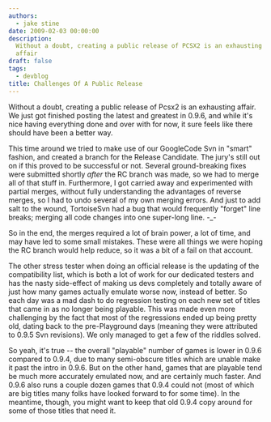 ```yaml
---
authors:
  - jake stine
date: 2009-02-03 00:00:00
description:
  Without a doubt, creating a public release of PCSX2 is an exhausting
  affair
draft: false
tags:
  - devblog
title: Challenges Of A Public Release
---
```


Without a doubt, creating a public release of Pcsx2 is an exhausting
affair. We just got finished posting the latest and greatest in 0.9.6, and while it's
nice having everything done and over with for now, it sure feels like
there should have been a better way.

<!-- truncate -->

This time around we tried to make use of our GoogleCode Svn in "smart"
fashion, and created a branch for the Release Candidate. The jury's
still out on if this proved to be successful or not. Several
ground-breaking fixes were submitted shortly _after_ the RC branch was
made, so we had to merge all of that stuff in. Furthermore, I got
carried away and experimented with partial merges, without fully
understanding the advantages of reverse merges, so I had to undo several
of my own merging errors. And just to add salt to the wound, TortoiseSvn
had a bug that would frequently "forget" line breaks; merging all code
changes into one super-long line. -\_-

So in the end, the merges required a lot of brain power, a lot of time,
and may have led to some small mistakes. These were all things we were
hoping the RC branch would help reduce, so it was a bit of a fail on
that account.

The other stress tester when doing an official release is the updating
of the compatibility list, which is both a lot of work for our dedicated
testers and has the nasty side-effect of making us devs completely and
totally aware of just how many games actually emulate worse now, instead
of better. So each day was a mad dash to do regression testing on each
new set of titles that came in as no longer being playable. This was
made even more challenging by the fact that most of the regressions
ended up being pretty old, dating back to the pre-Playground days
(meaning they were attributed to 0.9.5 Svn revisions). We only managed
to get a few of the riddles solved.

So yeah, it's true -- the overall "playable" number of games is lower in
0.9.6 compared to 0.9.4, due to many semi-obscure titles which are
unable make it past the intro in 0.9.6. But on the other hand, games
that are playable tend be much more accurately emulated now, and are
certainly much faster. And 0.9.6 also runs a couple dozen games that
0.9.4 could not (most of which are big titles many folks have looked
forward to for some time). In the meantime, though, you might want to
keep that old 0.9.4 copy around for some of those titles that need it.
